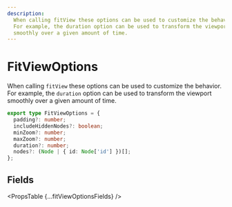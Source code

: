 ```yaml
---
description:
  When calling fitView these options can be used to customize the behavior.
  For example, the duration option can be used to transform the viewport
  smoothly over a given amount of time.
---
```



# FitViewOptions

When calling `fitView` these options can be used to customize the behavior. For example, the `duration` option can be used to transform the viewport smoothly over a given amount of time.

```ts
export type FitViewOptions = {
  padding?: number;
  includeHiddenNodes?: boolean;
  minZoom?: number;
  maxZoom?: number;
  duration?: number;
  nodes?: (Node | { id: Node['id'] })[];
};
```

## Fields

<PropsTable {...fitViewOptionsFields} />
